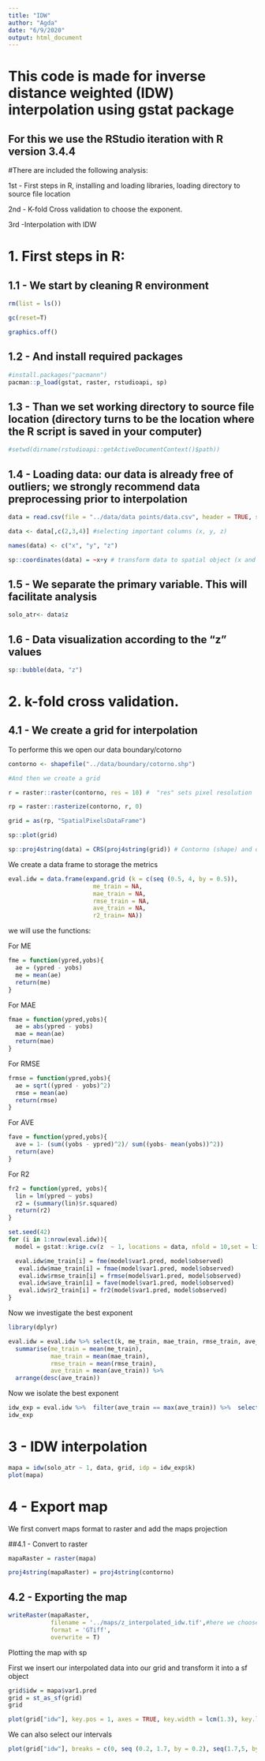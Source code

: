 ```yaml
---
title: "IDW"
author: "Agda"
date: "6/9/2020"
output: html_document
---
```


# This code is made for inverse distance weighted (IDW) interpolation using gstat package

## For this we use the RStudio iteration with R version 3.4.4

#There are included the following analysis:

1st - First steps in R, installing and loading libraries, loading directory to source file location

2nd - K-fold Cross validation to choose the exponent.

3rd -Interpolation with IDW

# 1. First steps in R:# 

## 1.1 - We start by cleaning R environment ##

```r
rm(list = ls())

gc(reset=T)

graphics.off()
```

## 1.2 - And install required packages

```r
#install.packages("pacmann")
pacman::p_load(gstat, raster, rstudioapi, sp)
```

## 1.3 - Than we set working directory to source file location (directory turns to be the location where the R script is saved in your computer)

```r
#setwd(dirname(rstudioapi::getActiveDocumentContext()$path))
```

## 1.4 - Loading data: our data is already free of outliers; we strongly recommend data preprocessing prior to interpolation

```r
data = read.csv(file = "../data/data points/data.csv", header = TRUE, sep = ',')

data <- data[,c(2,3,4)] #selecting important columns (x, y, z)

names(data) <- c("x", "y", "z")

sp::coordinates(data) = ~x+y # transform data to spatial object (x and y must be in UTM)
```

## 1.5 - We separate the primary variable. This will facilitate analysis
```r
solo_atr<- data$z
```

## 1.6 - Data visualization according to the "z" values

```r
sp::bubble(data, "z")
```
# 2. k-fold cross validation.

## 4.1 - We create a grid for interpolation

To performe this we open our data boundary/cotorno

```r
contorno <- shapefile("../data/boundary/cotorno.shp")

#And then we create a grid

r = raster::raster(contorno, res = 10) #  "res" sets pixel resolution

rp = raster::rasterize(contorno, r, 0) 

grid = as(rp, "SpatialPixelsDataFrame") 

sp::plot(grid)

sp::proj4string(data) = CRS(proj4string(grid)) # Contorno (shape) and data have the same CRS
```

We create a data frame to storage the metrics

```r
eval.idw = data.frame(expand.grid (k = c(seq (0.5, 4, by = 0.5)),
                        me_train = NA,
                        mae_train = NA,
                        rmse_train = NA,
                        ave_train = NA,
                        r2_train= NA))
```


we will use the functions: 


For ME

```r
fme = function(ypred,yobs){
  ae = (ypred - yobs)
  me = mean(ae)
  return(me)
}
```

For MAE

```r
fmae = function(ypred,yobs){
  ae = abs(ypred - yobs)
  mae = mean(ae)
  return(mae)
}
```

For RMSE

```r
frmse = function(ypred,yobs){
  ae = sqrt((ypred - yobs)^2)
  rmse = mean(ae)
  return(rmse)
}
```

For AVE

```r
fave = function(ypred,yobs){
  ave = 1- (sum((yobs - ypred)^2)/ sum((yobs- mean(yobs))^2))
  return(ave)
}
```

For R2

```r
fr2 = function(ypred, yobs){
  lin = lm(ypred ~ yobs)
  r2 = (summary(lin)$r.squared)
  return(r2)
}
```

```r
set.seed(42)
for (i in 1:nrow(eval.idw)){
  model = gstat::krige.cv(z  ~ 1, locations = data, nfold = 10,set = list(idp = i))

  eval.idw$me_train[i] = fme(model$var1.pred, model$observed)
   eval.idw$mae_train[i] = fmae(model$var1.pred, model$observed)
   eval.idw$rmse_train[i] = frmse(model$var1.pred, model$observed)
   eval.idw$ave_train[i] = fave(model$var1.pred, model$observed)
   eval.idw$r2_train[i] = fr2(model$var1.pred, model$observed)
}
```


Now we investigate the best exponent

```r
library(dplyr)

eval.idw = eval.idw %>% select(k, me_train, mae_train, rmse_train, ave_train) %>% group_by(k) %>%
  summarise(me_train = mean(me_train),
            mae_train = mean(mae_train),
            rmse_train = mean(rmse_train),
            ave_train = mean(ave_train)) %>%
  arrange(desc(ave_train))
```

Now we isolate the best exponent

```r
idw_exp = eval.idw %>%  filter(ave_train == max(ave_train)) %>%  select(k) 
idw_exp
```

# 3 - IDW interpolation

```r
mapa = idw(solo_atr ~ 1, data, grid, idp = idw_exp$k)
plot(mapa)
```

# 4 - Export map

We first convert maps format to raster and add the maps projection

##4.1 - Convert to raster

```r
mapaRaster = raster(mapa)

proj4string(mapaRaster) = proj4string(contorno) 
```


## 4.2 - Exporting the map

```r
writeRaster(mapaRaster, 
            filename = '../maps/z_interpolated_idw.tif',#here we choose where we want to save
            format = 'GTiff',
            overwrite = T)
```

Plotting the map with sp

First we insert our interpolated data into our grid and transform it into a sf object
```r
grid$idw = mapa$var1.pred
grid = st_as_sf(grid)
grid
```
```r
plot(grid["idw"], key.pos = 1, axes = TRUE, key.width = lcm(1.3), key.length = 1.0)
```

We can also select our intervals

```r
plot(grid["idw"], breaks = c(0, seq (0.2, 1.7, by = 0.2), seq(1.7,5, by=1)))
```

